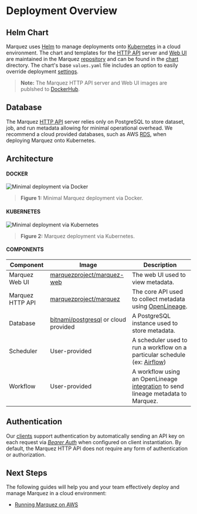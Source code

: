 
# Deployment Overview

## Helm Chart

Marquez uses [Helm](https://helm.sh) to manage deployments onto [Kubernetes](https://kubernetes.io) in a cloud environment. The chart and templates for the [HTTP API](https://github.com/MarquezProject/marquez/tree/main/api) server and [Web UI](https://github.com/MarquezProject/marquez/tree/main/web) are maintained in the Marquez [repository](https://github.com/MarquezProject/marquez) and can be found in the [chart](https://github.com/MarquezProject/marquez/tree/main/chart) directory. The chart's base `values.yaml` file includes an option to easily override deployment [settings](https://github.com/MarquezProject/marquez/tree/main/chart#configuration).

> **Note:** The Marquez HTTP API server and Web UI images are publshed to [DockerHub](https://hub.docker.com/r/marquezproject/marquez).

## Database

The Marquez [HTTP API](https://marquezproject.ai/openapi.html) server relies only on PostgreSQL to store dataset, job, and run metadata allowing for minimal operational overhead. We recommend a cloud provided databases, such as AWS [RDS](https://aws.amazon.com/rds/postgresql), when deploying Marquez onto Kubernetes.

## Architecture

#### DOCKER

![Minimal deployment via Docker](marquez-deployment-architecture-docker.png)

> **Figure 1:** Minimal Marquez deployment via Docker.

#### KUBERNETES

![Minimal deployment via Kubernetes](marquez-deployment-architecture-k8s.png)

> **Figure 2:** Marquez deployment via Kubernetes.

#### COMPONENTS

| Component        | Image                                                                               | Description                                                                                                            |
|------------------|-------------------------------------------------------------------------------------|------------------------------------------------------------------------------------------------------------------------|
| Marquez Web UI   | [marquezproject/marquez-web](https://hub.docker.com/r/marquezproject/marquez-web)   | The web UI used to view metadata.                                                                                      |
| Marquez HTTP API | [marquezproject/marquez](https://hub.docker.com/r/marquezproject/marquez)           | The core API used to collect metadata using [OpenLineage](https://openlineage.io).                                     |
| Database         | [bitnami/postgresql](https://hub.docker.com/r/bitnami/postgresql) or cloud provided | A PostgreSQL instance used to store metadata.                                                                          |
| Scheduler        | User-provided                                                                       | A scheduler used to run a workflow on a particular schedule (ex: [Airflow](https://airflow.apache.org))                |
| Workflow         | User-provided                                                                       | A workflow using an OpenLineage [integration](https://openlineage.io/integration) to send lineage metadata to Marquez. |

## Authentication

Our [clients](https://github.com/MarquezProject/marquez/tree/main/clients) support authentication by automatically sending an API key on each request via [_Bearer Auth_](https://datatracker.ietf.org/doc/html/rfc6750) when configured on client instantiation. By default, the Marquez HTTP API does not require any form of authentication or authorization.

## Next Steps

The following guides will help you and your team effectively deploy and manage Marquez in a cloud environment:

* [Running Marquez on AWS](running-on-aws)
